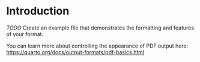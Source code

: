 # Introduction

*TODO* Create an example file that demonstrates the formatting and features of your format.

You can learn more about controlling the appearance of PDF output here: <https://quarto.org/docs/output-formats/pdf-basics.html>

